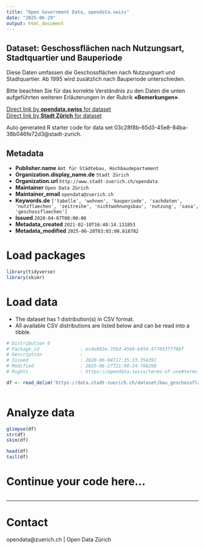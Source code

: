 ```yaml
---
title: "Open Government Data, opendata.swiss"
date: "2025-06-29"
output: html_document
---
```


## Dataset: Geschossflächen nach Nutzungsart, Stadtquartier und Bauperiode


Diese Daten umfassen die Geschossflächen nach Nutzungsart und Stadtquartier. Ab 1995 wird zusätzlich nach Bauperiode unterschieden.

Bitte beachten Sie für das korrekte Verständnis zu den Daten die unten aufgeführten weiteren Erläuterungen in der Rubrik **«Bemerkungen»**.




[Direct link by **opendata.swiss** for dataset](https://opendata.swiss/de/dataset/geschossflachen-nach-nutzungsarten-stadtquartier-und-bauperiode-seit-19701)<br>
[Direct link by **Stadt Zürich** for dataset](https://data.stadt-zuerich.ch/dataset/bau_geschossflaeche_nutzungsart_quartier_bp_seit1970_od5231)

Auto generated R starter code for data set 03c28f8b-65d3-45e8-84ba-38b046fe72d3@stadt-zurich.

## Metadata

- **Publisher.name** `Amt für Städtebau, Hochbaudepartement`
- **Organization.display_name.de** `Stadt Zürich`
- **Organization.url** `http://www.stadt-zuerich.ch/opendata`
- **Maintainer** `Open Data Zürich`
- **Maintainer_email** `opendata@zuerich.ch`
- **Keywords.de** `['tabelle', 'wohnen', 'bauperiode', 'sachdaten', 'nutzflaechen', 'zeitreihe', 'nichtwohnungsbau', 'nutzung', 'sasa', 'geschossflaechen']`
- **Issued** `2020-04-07T00:00:00`
- **Metadata_created** `2021-02-10T16:48:14.131853`
- **Metadata_modified** `2025-06-28T03:03:00.618782`


# Load packages

```r

library(tidyverse)
library(skimr)

```

# Load data

-   The dataset has 1 distribution(s) in CSV format.
-   All available CSV distributions are listed below and can be read into a tibble.

```r

# Distribution 0
# Package_id               : ec4e083e-356d-4569-b454-577053f779bf
# Description              : 
# Issued                   : 2020-06-04T17:35:33.354391
# Modified                 : 2025-06-27T21:00:24.768268
# Rights                   : https://opendata.swiss/terms-of-use#terms_open

df <- read_delim('https://data.stadt-zuerich.ch/dataset/bau_geschossflaeche_nutzungsart_quartier_bp_seit1970_od5231/download/BAU523OD5231.csv')



```

# Analyze data

```r

glimpse(df)
str(df)
skim(df)

head(df)
tail(df)

```

# Continue your code here...

```r

```

------------------------------------------------------------------------

# Contact

opendata@zuerich.ch | Open Data Zürich
